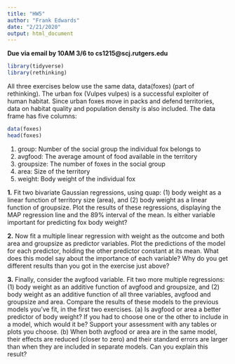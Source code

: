 ---
title: "HW5"
author: "Frank Edwards"
date: "2/21/2020"
output: html_document
---

**Due via email by 10AM 3/6 to cs1215@scj.rutgers.edu**

```{r setup, include=FALSE}
library(tidyverse)
library(rethinking)
```

All three exercises below use the same data, data(foxes) (part of rethinking). The urban fox (Vulpes vulpes) is a successful exploiter of human habitat. Since urban foxes move in packs and defend territories, data on habitat quality and population density is also included. The data frame has five columns:

```{r}
data(foxes)
head(foxes)
```

1. group: Number of the social group the individual fox belongs to 
2. avgfood: The average amount of food available in the territory 
3. groupsize: The number of foxes in the social group
4. area: Size of the territory
5. weight: Body weight of the individual fox

**1.** Fit two bivariate Gaussian regressions, using quap: (1) body weight as a linear function of territory size (area), and (2) body weight as a linear function of groupsize. Plot the results of these regressions, displaying the MAP regression line and the 89% interval of the mean. Is either variable important for predicting fox body weight?

**2.** Now fit a multiple linear regression with weight as the outcome and both area and groupsize as predictor variables. Plot the predictions of the model for each predictor, holding the other predictor constant at its mean. What does this model say about the importance of each variable? Why do you get different results than you got in the exercise just above?

**3.** Finally, consider the avgfood variable. Fit two more multiple regressions: (1) body weight as an additive function of avgfood and groupsize, and (2) body weight as an additive function of all three variables, avgfood and groupsize and area. Compare the results of these models to the previous models you’ve fit, in the first two exercises. (a) Is avgfood or area a better predictor of body weight? If you had to choose one or the other to include in a model, which would it be? Support your assessment with any tables or plots you choose. (b) When both avgfood or area are in the same model, their effects are reduced (closer to zero) and their standard errors are larger than when they are included in separate models. Can you explain this result?